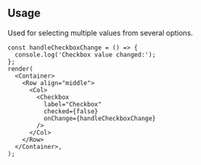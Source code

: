 
## Usage

Used for selecting multiple values from several options.

```tsx live
const handleCheckboxChange = () => {
  console.log('Checkbox value changed:');
};
render(
  <Container>
    <Row align="middle">
      <Col>
        <Checkbox
          label="Checkbox"
          checked={false}
          onChange={handleCheckboxChange}
        />
      </Col>
    </Row>
  </Container>,
);
```
